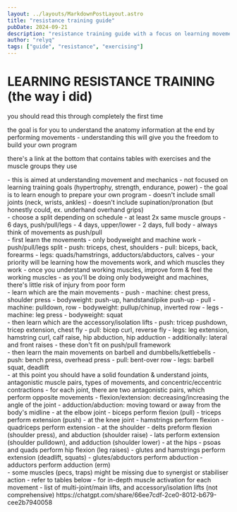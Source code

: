 ```yaml
---
layout: ../layouts/MarkdownPostLayout.astro
title: "resistance training guide"
pubDate: 2024-09-21
description: "resistance training guide with a focus on learning movements and building your own program"
author: "relyq"
tags: ["guide", "resistance", "exercising"]
---
```


# LEARNING RESISTANCE TRAINING (the way i did)
you should read this through completely the first time

the goal is for you to understand the anatomy information at the end by performing movements - understanding this will give you the freedom to build your own program

there's a link at the bottom that contains tables with exercises and the muscle groups they use

<div>
- this is aimed at understanding movement and mechanics
  - not focused on learning training goals (hypertrophy, strength, endurance, power)
- the goal is to learn enough to prepare your own program
- doesn't include small joints (neck, wrists, ankles)
- doesn't include supination/pronation (but honestly could, ex. underhand overhand grips)
</div>

<div>
- choose a split depending on schedule
  - at least 2x same muscle groups
  - 6 days, push/pull/legs
  - 4 days, upper/lower
  - 2 days, full body
- always think of movements as push/pull
</div>

<div>
- first learn the movements
  - only bodyweight and machine work
  - push/pull/legs split
    - push: triceps, chest, shoulders
    - pull: biceps, back, forearms
    - legs: quads/hamstrings, adductors/abductors, calves
  - your priority will be learning how the movements work, and which muscles they work
  - once you understand working muscles, improve form & feel the working muscles
  - as you'll be doing only bodyweight and machines, there's little risk of injury from poor form
</div>

<div>
- learn which are the main movements
  - push
    - machine: chest press, shoulder press
    - bodyweight: push-up, handstand/pike push-up
  - pull
    - machine: pulldown, row
    - bodyweight: pullup/chinup, inverted row
  - legs
    - machine: leg press
    - bodyweight: squat
</div>

<div>
- then learn which are the accessory/isolation lifts
  - push: tricep pushdown, tricep extension, chest fly
  - pull: bicep curl, reverse fly
  - legs: leg extension, hamstring curl, calf raise, hip abduction, hip adduction
  - additionally: lateral and front raises
    - these don't fit on push/pull framework
</div>

<div>
- then learn the main movements on barbell and dumbbells/kettlebells
  - push: bench press, overhead press
  - pull: bent-over row
  - legs: barbell squat, deadlift
</div>

<div>
- at this point you should have a solid foundation & understand joints, antagonistic muscle pairs, types of movements, and concentric/eccentric contractions
  - for each joint, there are two antagonistic pairs, which perform opposite movements
    - flexion/extension: decreasing/increasing the angle of the joint
    - adduction/abduction: moving toward or away from the body's midline
  - at the elbow joint
    - biceps perform flexion (pull)
    - triceps perform extension (push)
  - at the knee joint
    - hamstrings perform flexion
    - quadriceps perform extension
  - at the shoulder
    - delts preform flexion (shoulder press), and abduction (shoulder raise)
    - lats perform extension (shoulder pulldown), and adduction (shoulder lower)
  - at the hips
    - psoas and quads perform hip flexion (leg raises)
    - glutes and hamstrings perform extension (deadlift, squats)
    - glutes/abductors perform abduction
    - adductors perform adduction (erm)
</div>

<div>
- some muscles (pecs, traps) might be missing due to synergist or stabiliser action
- refer to tables below 
  - for in-depth muscle activation for each movement
  - list of multi-joint/main lifts, and accessory/isolation lifts (not comprehensive) https://chatgpt.com/share/66ee7cdf-2ce0-8012-b679-cee2b7940058
</div>